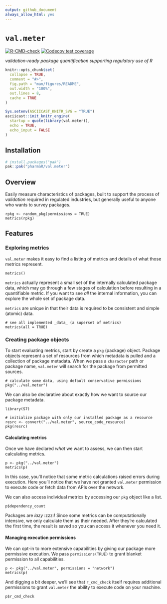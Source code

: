 ```yaml
---
output: github_document
always_allow_html: yes
---
```


<!-- README.md is generated from README.Rmd. Please edit that file -->

# `val.meter`

<!-- badges: start -->
[![R-CMD-check](https://github.com/pharmaR/val.meter/actions/workflows/R-CMD-check.yaml/badge.svg)](https://github.com/pharmaR/val.meter/actions/workflows/R-CMD-check.yaml)
[![Codecov test coverage](https://codecov.io/gh/pharmaR/val.meter/graph/badge.svg)](https://app.codecov.io/gh/pharmaR/val.meter)
<!-- badges: end -->

_validation-ready package quantification supporting regulatory use of R_

```r
knitr::opts_chunk$set(
  collapse = TRUE,
  comment = "#>",
  fig.path = "man/figures/README",
  out.width = "100%",
  out.lines = 8,
  cache = TRUE
)

Sys.setenv(ASCIICAST_KNITR_SVG = "TRUE")
asciicast::init_knitr_engine(
  startup = quote(library(val.meter)),
  echo = TRUE,
  echo_input = FALSE
)
```

## Installation

```r
# install.packages("pak")
pak::pak("pharmaR/val.meter")
```

## Overview

Easily measure characteristics of packages, built to support the process of
_validation_ required in regulated industries, but generally useful to anyone
who wants to survey packages.

```asciicast
rpkg <- random_pkg(permissions = TRUE)
metrics(rpkg)
```

## Features

### Exploring metrics

`val.meter` makes it easy to find a listing of metrics and details of what those
metrics represent.

```asciicast
metrics()
```

`metrics` actually represent a small set of the internally calculated package
data, which may go through a few stages of calculation before resulting in a
quantifiable metric. If you want to see _all_ the internal information, you can
explore the whole set of package data.

`metrics` are unique in that their data is required to be consistent and simple
(atomic) data.

```asciicast
# see all implemented _data_ (a superset of metrics)
metrics(all = TRUE)
```

### Creating package objects

To start evaluating metrics, start by create a `pkg` (package) object. Package
objects represent a set of resources from which metadata is pulled and a
collection of package metadata. When we pass a `character` path or package name,
`val.meter` will search for the package from permitted sources.

```asciicast
# calculate some data, using default conservative permissions
pkg("../val.meter")
```

We can also be declarative about exactly how we want to source our package
metadata.

```asciicast
library(S7)

# initialize package with only our installed package as a resource
resrc <- convert("../val.meter", source_code_resource)
pkg(resrc)
```

#### Calculating metrics

Once we have declared _what_ we want to assess, we can then start calculating
metrics.

```asciicast
p <- pkg("../val.meter")
metrics(p)
```

In this case, you'll notice that some metric calculations raised errors during
execution. Here you'll notice that we have not granted `val.meter` permission
to execute code or fetch data from APIs over the network. 

We can also access individual metrics by accessing our `pkg` object like a list.

```asciicast
p$dependency_count
```

Packages are _lazy_ :zzz:! Since some metrics can be computationally intensive,
we only calculate them as their needed. After they're calculated the first
time, the result is saved so you can access it whenever you need it.

#### Managing execution permissions

We can opt-in to more extensive capabilities by giving our package more
permissive execution. We pass `permissions(TRUE)` to grant blanket permission
to all capabilities.

```asciicast
p <- pkg("../val.meter", permissions = "network")
metrics(p)
```

And digging a bit deeper, we'll see that `r_cmd_check` itself requires
additional permissions to grant `val.meter` the ability to execute code on your
machine.

```asciicast
p$r_cmd_check
```

